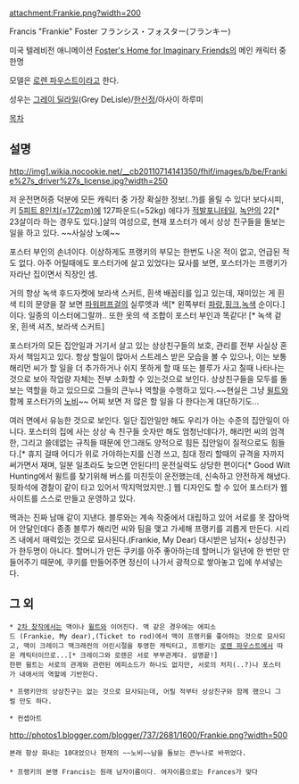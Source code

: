 attachment:Frankie.png?width=200

Francis "Frankie" Foster 
フランシス・フォスター(フランキー)

미국 텔레비전 애니메이션 [[Foster's Home for Imaginary Friends]]의 메인 캐릭터 중 한명

모델은 [[로렌 파우스트]]이라고 한다. 

성우는 [[그레이 딜라일]](Grey DeLisle)/[[한신정]]/아사이 하루미

[[목차]]

== 설명 ==
http://img1.wikia.nocookie.net/__cb20110714141350/fhif/images/b/be/Frankie%27s_driver%27s_license.jpg?width=250

저 운전면허증 덕분에 모든 캐릭터 중 가장 확실한 정보(..?)를 올릴 수 있다!
보다시피, 키 [[장신|5피트 8인치(=172cm)]]에 127파운드(=52kg) 에다가 [[적발]]포니테일, [[녹안]]의 22[* 23살이라 하는 경우도 있다.]살의 여성으로, 현재 포스터가 에서 상상 친구들을 돌보는 일을 하고 있다. ~~사실상 노예~~ 

포스터 부인의 손녀이다. 이상하게도 프랭키의 부모는 한번도 나온 적이 없고, 언급된 적도  없다. 아주 어릴때에도 포스터가에 살고 있었다는 묘사를 보면, 포스터가는 프랭키가 자라난 집이면서 직장인 셈.

거의 항상 녹색 후드자켓에 보라색  스커트, 흰색 배꼽티를 입고 있는데, 재미있는 게 흰색 티의 문양을 잘 보면 [[파워퍼프걸]]의 실루엣과 색[* 왼쪽부터 [[버블스|파랑]],[[블로섬|핑크]],[[버터컵|녹색]] 순이다.]이다. 일종의 이스터에그랄까.. 또한 옷의 색 조합이 포스터 부인과 똑같다! [* 녹색 겉옷, 흰색 셔츠, 보라색 스커트]

포스터가의 모든 집안일과 거기서 살고 있는 상상친구들의 보호, 관리를 전부 사실상 혼자서 책임지고 있다. 항상 할일이 많아서 스트레스 받은 모습을 볼 수 있으나, 이는 보통 해리먼 씨가 할 일을 더 추가하거나 쉬지 못하게 할 때 또는 블루가 사고 칠때 나타나는 것으로 보아 작업량 자체는 전부 소화할 수 있는것으로 보인다. 상상친구들을 모두를 돌보는 역할을 하고 있으므로 그들의 큰누나 역할을 수행하고 있다.~~현실은 그냥 [[윌트]]와 함께 포스터가의 [[노비]]~~ 어찌 보면 저 많은 할 일을 다 한다는게 대단하기도... 

여러 면에서 유능한 것으로 보인다. 일단 집안일만 해도 우리가 아는 수준의 집안일이 아니다. 포스터의 집에 사는 상상 속 친구들 숫자만 해도 엄청난데다가, 해리먼 씨의 엄격한, 그리고 쓸데없는 규칙들 때문에 안그래도 양적으로 힘든 집안일이 질적으로도 힘들다.[* 휴지 걸때 어디가 위로 가야하는지를 신경 쓰고, 침대 정리 할때의 규격을 자까지 써가면서 재며, 일분 일초라도 늦으면 안된다!!] 운전실력도 상당한 편이다[* Good Wilt Hunting에서 윌트를 찾기위해 버스를 미친듯이 운전했는데, 신속하고  안전하게 해냈다. 뒷좌석에 경찰이 같이 타고 있어서 딱지먹었지만..] 웹 디자인도 할 수 있어 포스터가 웹사이트를 스스로 만들고 운영하고 있다. 

맥과는 진짜 남매 같이 지낸다. 블루와는 계속 작중에서 대립하고 있어 서로를 못 잡아먹어 안달인데다 종종 블루가 해리먼 씨와 팀을 맺고 가세해 프랭키를 괴롭게 만든다. 시리즈 내에서 매력있는 것으로 묘사된다.(Frankie, My Dear) 대시받은 남자(+ 상상친구)가 한두명이 아니다. 할머니가 만든 쿠키를 아주 좋아하는데 할머니가 일년에 한 번만 만들어주기 때문에, 쿠키를 만들어주면 정신이 나가서 광적으로 쌓아놓고 입에 쑤셔넣는다.

== 그 외 ==

 * [[2차 창작]]에서는 맥이나 [[윌트]]와 이어진다. 맥 같은 경우에는 에피소드 (Frankie, My dear),(Ticket to rod)에서 맥이 프랭키를 좋아하는 것으로 묘사되고, 맥이 크레이그 맥크래컨의 어린시절을 투영한 캐릭터고, 프랭키는 [[로렌 파우스트]]에서 따온 캐릭터이므로...[* 크레이그와 로렌은 서로 부부관계다. 설명끝!] 
 한편 윌트는 서로의 관계와 관련된 에피소드가 하나도 없지만, 서로의 처지(..?)나 포스터가 내애서의 역할에 기반한다. 

 * 프랭키만의 상상친구는 없는 것으로 묘사되는데, 어릴 적부터 상상친구와 함께 했으니 그럴 만도 하다.

 * 컨셉아트
http://photos1.blogger.com/blogger/737/2681/1600/Frankie.png?width=500
 본래 항상 화내는 10대었으나 현재의 ~~노비~~남을 돌보는 큰누나로 바뀌었다.
 
 * 프랭키의 본명 Francis는 원래 남자이름이다. 여자이름으로는 Frances가 맞다
